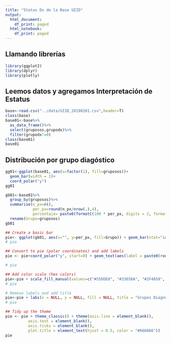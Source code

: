 ```yaml
---
title: "Status Dx de la Base UIID"
output:
  html_document:
    df_print: paged
  html_notebook:
    df_print: paged
---
```


## Llamando librerías
```r
library(ggplot2)
library(dplyr)
library(plotly)
```

## Leemos datos y agregamos Interpretación de Estatus
```r
base<-read.csv("../data/UIID_20190201.csv",header=T)
class(base)
base01<-base%>%
  as_data_frame()%>%
  select(gruposos,grupodx)%>%
  filter(grupodx!=0)
class(base01)
base01
```

## Distribución por grupo diagóstico
```r
gg01<-ggplot(base01, aes(x=factor(1), fill=gruposos))+
  geom_bar(width = 1)+
  coord_polar("y")
gg01
```

```r
gb01<-base01%>%
  group_by(gruposos)%>%
  summarise(n_px=n(),
            per_px=round(n_px/nrow(.),4),
            porcentaje= paste0(formatC(100 * per_px, digits = 2, format = "f"), "%"))%>%
  rename(Grupo=gruposos)
gb01
```


```r
## Create a basic bar
pie<- ggplot(gb01, aes(x="", y=per_px, fill=Grupo)) + geom_bar(stat="identity", width=1)
# pie
```


```r
## Convert to pie (polar coordinates) and add labels
pie <- pie+coord_polar("y", start=0) + geom_text(aes(label = paste0(round(per_px*100,4), "%")), position = position_stack(vjust = 0.5),size=1)

# pie
```



```r
## Add color scale (hex colors)
pie<-pie + scale_fill_manual(values=c("#55DDE0", "#33658A", "#2F4858", "#F6AE2D", "#F26419", "#999999","#CC6666", "#9999CC", "#66CC99")) 
# pie
```

```r
# Remove labels and add title
pie<-pie + labs(x = NULL, y = NULL, fill = NULL, title = "Grupos Diagnósticos")
# pie
```


```r
## Tidy up the theme
pie <- pie + theme_classic() + theme(axis.line = element_blank(),
          axis.text = element_blank(),
          axis.ticks = element_blank(),
          plot.title = element_text(hjust = 0.5, color = "#666666"))
pie
```

